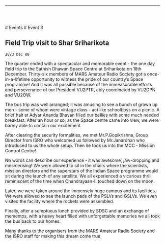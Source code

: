 
<Layout>

------------------------------------------------

<br/> <br/>

<Breadcrumbs>
    <Link underline="hover" color="inherit" to="/events">
        # Events
    </Link>
    # Event 3
</Breadcrumbs>

## Field Trip visit to Shar Sriharikota
`2023 Dec 08`

The quarter ended with a spectacular and memorable event - the one day field trip to the Sathish Dhawan Space Centre at Sriharikota on 18th December. Thirty-six members of MARS Amateur Radio Society got a once-in-a-lifetime opportunity to witness the pride of our country’s Space programme! And it was all possible because of the immeasurable efforts and perseverance of our President VU2PTR, ably coordinated by VU2DPN and VU2OW. 

The bus trip was well arranged; it was amusing to see a bunch of grown up men - some of whom were vintage class - act like schoolboys on a picnic. A brief halt at Adyar Ananda Bhavan filled our bellies with some much needed breakfast. After an hour or so, as the Space centre came into view, we were barely able to contain our excitement. 

After clearing the security formalities, we met Mr.P.Gopikrishna, Group Director from ISRO who welcomed us followed by Mr.Janardhan who introduced to us the whole setup. Then he took us into the MCC - Mission Control Centre! 

No words can describe our experience - it was awesome, jaw-dropping and mesmerising! We were allowed to sit in the chairs where the scientists, mission directors and the superstars of the Indian Space programme would sit during the launch of any satellite. We all experienced a vicarious thrill reminiscent of the time when Chandrayaan-II touched down on the moon. 

Later, we were taken around the immensely huge campus and its facilities. We were allowed to see the launch pads of the PSLVs and GSLVs. We even visited the facility where the rockets were assembled.

Finally, after a sumptuous lunch provided by SDSC and an exchange of mementos, with a heavy heart filled with unforgettable memories we all took the bus back to our homes.

Many thanks to the organisers from the MARS Amateur Radio Society and the ISRO staff for making this dream come true.

</Layout>

